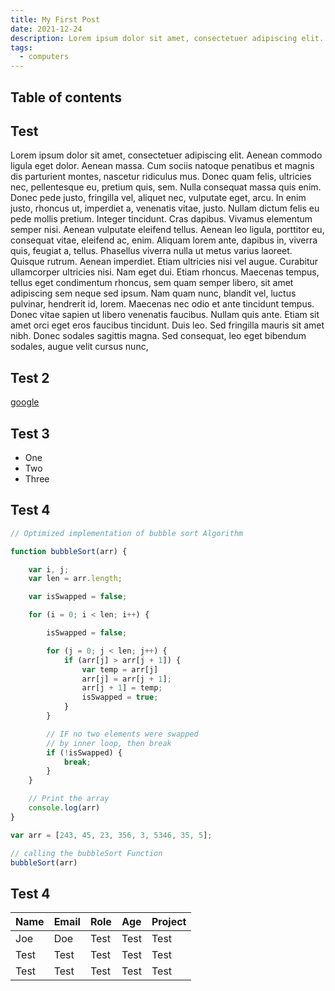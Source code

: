 ```yaml
---
title: My First Post
date: 2021-12-24
description: Lorem ipsum dolor sit amet, consectetuer adipiscing elit. Aenean commodo ligula eget dolor. Aenean massa. Cum sociis natoque penatibus et magnis dis parturient montes, nascetur ridiculus mus. Donec quam felis, ultricies nec.
tags:
  - computers
---
```


## Table of contents

## Test

Lorem ipsum dolor sit amet, consectetuer adipiscing elit. Aenean commodo ligula eget dolor. Aenean massa. Cum sociis natoque penatibus et magnis dis parturient montes, nascetur ridiculus mus. Donec quam felis, ultricies nec, pellentesque eu, pretium quis, sem. Nulla consequat massa quis enim. Donec pede justo, fringilla vel, aliquet nec, vulputate eget, arcu. In enim justo, rhoncus ut, imperdiet a, venenatis vitae, justo. Nullam dictum felis eu pede mollis pretium. Integer tincidunt. Cras dapibus. Vivamus elementum semper nisi. Aenean vulputate eleifend tellus. Aenean leo ligula, porttitor eu, consequat vitae, eleifend ac, enim. Aliquam lorem ante, dapibus in, viverra quis, feugiat a, tellus. Phasellus viverra nulla ut metus varius laoreet. Quisque rutrum. Aenean imperdiet. Etiam ultricies nisi vel augue. Curabitur ullamcorper ultricies nisi. Nam eget dui. Etiam rhoncus. Maecenas tempus, tellus eget condimentum rhoncus, sem quam semper libero, sit amet adipiscing sem neque sed ipsum. Nam quam nunc, blandit vel, luctus pulvinar, hendrerit id, lorem. Maecenas nec odio et ante tincidunt tempus. Donec vitae sapien ut libero venenatis faucibus. Nullam quis ante. Etiam sit amet orci eget eros faucibus tincidunt. Duis leo. Sed fringilla mauris sit amet nibh. Donec sodales sagittis magna. Sed consequat, leo eget bibendum sodales, augue velit cursus nunc,

## Test 2

[google](https://google.com)

## Test 3

* One
* Two
* Three

## Test 4


```js
// Optimized implementation of bubble sort Algorithm

function bubbleSort(arr) {

	var i, j;
	var len = arr.length;

	var isSwapped = false;

	for (i = 0; i < len; i++) {

		isSwapped = false;

		for (j = 0; j < len; j++) {
			if (arr[j] > arr[j + 1]) {
				var temp = arr[j]
				arr[j] = arr[j + 1];
				arr[j + 1] = temp;
				isSwapped = true;
			}
		}

		// IF no two elements were swapped
		// by inner loop, then break
		if (!isSwapped) {
			break;
		}
	}

	// Print the array
	console.log(arr)
}

var arr = [243, 45, 23, 356, 3, 5346, 35, 5];

// calling the bubbleSort Function
bubbleSort(arr)
```

## Test 4

| **Name** | **Email** | **Role** | **Age** | **Project** |
|----------|-----------|----------|---------|-------------|
| Joe      | Doe       | Test     | Test    | Test        |
| Test     | Test      | Test     | Test    | Test        |
| Test     | Test      | Test     | Test    | Test        |